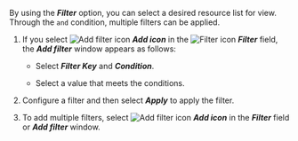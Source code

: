 By using the **_Filter_** option, you can select a desired resource list for view. Through the `and` condition, multiple filters can be applied.

1.  If you select ![Add filter icon](/img/ico-add.svg) **_Add icon_** in the ![Filter icon](/img/ico-filter.svg) **_Filter_** field, the **_Add filter_** window appears as follows:

    <ImgLang img='k8s-resource-container-list-add-filter.png' desc='Add Filter' />

    -   Select **_Filter Key_** and **_Condition_**.

    -   Select a value that meets the conditions.

2.  Configure a filter and then select **_Apply_** to apply the filter.

3.  To add multiple filters, select ![Add filter icon](/img/ico-add.svg) **_Add icon_** in the **_Filter_** field or **_Add filter_** window.
